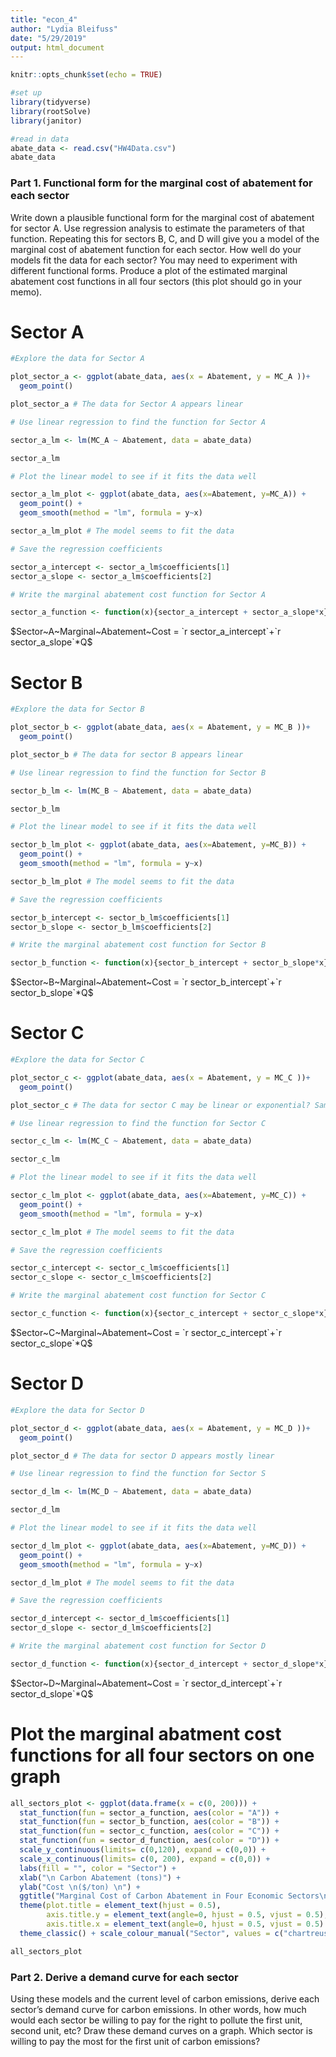 ```yaml
---
title: "econ_4"
author: "Lydia Bleifuss"
date: "5/29/2019"
output: html_document
---
```


```r
knitr::opts_chunk$set(echo = TRUE)
```

```r
#set up 
library(tidyverse)
library(rootSolve)
library(janitor)
```

```r
#read in data
abate_data <- read.csv("HW4Data.csv")
abate_data
```

### Part 1. Functional form for the marginal cost of abatement for each sector
Write down a plausible functional form for the marginal cost of abatement for sector A. Use regression analysis to estimate the parameters of that function. Repeating this for sectors B, C, and D will give you a model of the marginal cost of abatement function for each sector. How well do your models fit the data for each sector? You may need to experiment with different functional forms. Produce a plot of the estimated marginal abatement cost functions in all four sectors (this plot should go in your memo).

# Sector A
```r

#Explore the data for Sector A

plot_sector_a <- ggplot(abate_data, aes(x = Abatement, y = MC_A ))+
  geom_point()

plot_sector_a # The data for Sector A appears linear

# Use linear regression to find the function for Sector A

sector_a_lm <- lm(MC_A ~ Abatement, data = abate_data)

sector_a_lm

# Plot the linear model to see if it fits the data well 

sector_a_lm_plot <- ggplot(abate_data, aes(x=Abatement, y=MC_A)) +
  geom_point() + 
  geom_smooth(method = "lm", formula = y~x)

sector_a_lm_plot # The model seems to fit the data

# Save the regression coefficients

sector_a_intercept <- sector_a_lm$coefficients[1]
sector_a_slope <- sector_a_lm$coefficients[2]

# Write the marginal abatement cost function for Sector A

sector_a_function <- function(x){sector_a_intercept + sector_a_slope*x}

```

$Sector~A~Marginal~Abatement~Cost = `r sector_a_intercept`+`r sector_a_slope`*Q$ 

# Sector B 

```r

#Explore the data for Sector B

plot_sector_b <- ggplot(abate_data, aes(x = Abatement, y = MC_B ))+
  geom_point()

plot_sector_b # The data for sector B appears linear

# Use linear regression to find the function for Sector B

sector_b_lm <- lm(MC_B ~ Abatement, data = abate_data)

sector_b_lm

# Plot the linear model to see if it fits the data well 

sector_b_lm_plot <- ggplot(abate_data, aes(x=Abatement, y=MC_B)) +
  geom_point() + 
  geom_smooth(method = "lm", formula = y~x)

sector_b_lm_plot # The model seems to fit the data

# Save the regression coefficients

sector_b_intercept <- sector_b_lm$coefficients[1]
sector_b_slope <- sector_b_lm$coefficients[2]

# Write the marginal abatement cost function for Sector B

sector_b_function <- function(x){sector_b_intercept + sector_b_slope*x}

```

$Sector~B~Marginal~Abatement~Cost = `r sector_b_intercept`+`r sector_b_slope`*Q$ 

# Sector C

```r

#Explore the data for Sector C

plot_sector_c <- ggplot(abate_data, aes(x = Abatement, y = MC_C ))+
  geom_point()

plot_sector_c # The data for sector C may be linear or exponential? Sam is using linear regression

# Use linear regression to find the function for Sector C

sector_c_lm <- lm(MC_C ~ Abatement, data = abate_data)

sector_c_lm

# Plot the linear model to see if it fits the data well 

sector_c_lm_plot <- ggplot(abate_data, aes(x=Abatement, y=MC_C)) +
  geom_point() + 
  geom_smooth(method = "lm", formula = y~x)

sector_c_lm_plot # The model seems to fit the data

# Save the regression coefficients

sector_c_intercept <- sector_c_lm$coefficients[1]
sector_c_slope <- sector_c_lm$coefficients[2]

# Write the marginal abatement cost function for Sector C

sector_c_function <- function(x){sector_c_intercept + sector_c_slope*x}

```

$Sector~C~Marginal~Abatement~Cost = `r sector_c_intercept`+`r sector_c_slope`*Q$ 

# Sector D 

```r

#Explore the data for Sector D

plot_sector_d <- ggplot(abate_data, aes(x = Abatement, y = MC_D ))+
  geom_point()

plot_sector_d # The data for sector D appears mostly linear 

# Use linear regression to find the function for Sector S

sector_d_lm <- lm(MC_D ~ Abatement, data = abate_data)

sector_d_lm

# Plot the linear model to see if it fits the data well 

sector_d_lm_plot <- ggplot(abate_data, aes(x=Abatement, y=MC_D)) +
  geom_point() + 
  geom_smooth(method = "lm", formula = y~x)

sector_d_lm_plot # The model seems to fit the data

# Save the regression coefficients

sector_d_intercept <- sector_d_lm$coefficients[1]
sector_d_slope <- sector_d_lm$coefficients[2]

# Write the marginal abatement cost function for Sector D

sector_d_function <- function(x){sector_d_intercept + sector_d_slope*x}

```

$Sector~D~Marginal~Abatement~Cost = `r sector_d_intercept`+`r sector_d_slope`*Q$ 

# Plot the marginal abatment cost functions for all four sectors on one graph

```r

all_sectors_plot <- ggplot(data.frame(x = c(0, 200))) +
  stat_function(fun = sector_a_function, aes(color = "A")) +
  stat_function(fun = sector_b_function, aes(color = "B")) +
  stat_function(fun = sector_c_function, aes(color = "C")) +
  stat_function(fun = sector_d_function, aes(color = "D")) +
  scale_y_continuous(limits= c(0,120), expand = c(0,0)) +
  scale_x_continuous(limits= c(0, 200), expand = c(0,0)) + 
  labs(fill = "", color = "Sector") +
  xlab("\n Carbon Abatement (tons)") + 
  ylab("Cost \n($/ton) \n") + 
  ggtitle("Marginal Cost of Carbon Abatement in Four Economic Sectors\n") + 
  theme(plot.title = element_text(hjust = 0.5),
        axis.title.y = element_text(angle=0, hjust = 0.5, vjust = 0.5), 
        axis.title.x = element_text(angle=0, hjust = 0.5, vjust = 0.5) ) +
  theme_classic() + scale_colour_manual("Sector", values = c("chartreuse4", "goldenrod1","dodgerblue2","red3"))

all_sectors_plot
```

### Part 2. Derive a demand curve for each sector
Using these models and the current level of carbon emissions, derive each sector’s demand curve for carbon emissions. In other words, how much would each sector be willing to pay for the right to pollute the first unit, second unit, etc? Draw these demand curves on a graph. Which sector is willing to pay the most for the first unit of carbon emissions?
